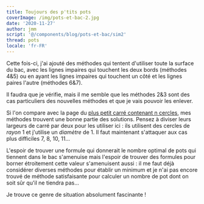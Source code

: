 ```yaml
---
title: Toujours des p'tits pots
coverImage: /img/pots-et-bac-2.jpg
date: '2020-11-27'
author: jmm
script: '@/components/blog/pots-et-bac/sim2'
thread: pots
locale: 'fr-FR'
---
```



Cette fois-ci, j'ai ajouté des méthodes qui tentent d'utiliser toute la surface
du bac, avec les lignes impaires qui touchent les deux bords (méthodes 4&5) ou
en ayant les lignes impaires qui touchent un côté et les lignes paires l'autre
(méthodes 6&7).

Il faudra que je vérifie, mais il me semble que les méthodes 2&3 sont des cas
particuliers des nouvelles méthodes et que je vais pouvoir les enlever.

Si l'on compare avec la page du [plus petit carré contenant n cercles](https://fr.wikipedia.org/wiki/Empilement_de_cercles_dans_un_carr%C3%A9), mes méthodes trouvent une bonne
partie des solutions. Pensez à diviser leurs largeurs de carré par deux pour les
utiliser ici : ils utilisent des cercles de _rayon_ 1 et j'utilise un _diamètre_
de 1. Il faut maintenant s'attaquer aux cas plus difficiles 7, 8, 10, 11...

L'espoir de trouver une formule qui donnerait le nombre optimal de pots qui
tiennent dans le bac s'amenuise mais l'espoir de trouver des formules pour
borner étroitement cette valeur s'amenuisent aussi : il me faut déjà considérer
diverses méthodes pour établir un minimum et je n'ai pas encore trouvé de
méthode satisfaisante pour calculer un nombre de pot dont on soit sûr qu'il ne
tiendra pas...

Je trouve ce genre de situation absolument fascinante !

<Simul2/>
